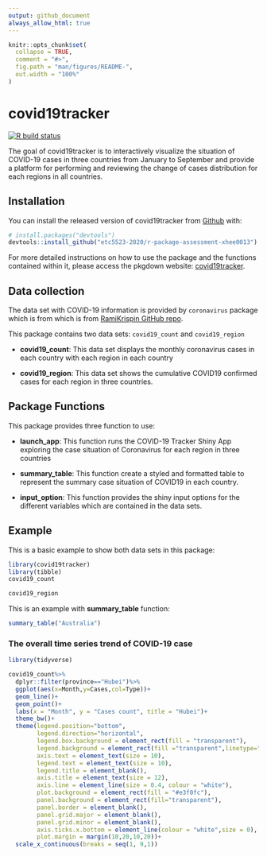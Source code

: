 ```yaml
---
output: github_document
always_allow_html: true
---
```


<!-- README.md is generated from README.Rmd. Please edit that file -->

```r
knitr::opts_chunk$set(
  collapse = TRUE,
  comment = "#>",
  fig.path = "man/figures/README-",
  out.width = "100%"
)
```

# covid19tracker

<!-- badges: start -->
[![R build status](https://github.com/etc5523-2020/r-package-assessment-xhee0013/workflows/R-CMD-check/badge.svg)](https://github.com/etc5523-2020/r-package-assessment-xhee0013/actions)
<!-- badges: end -->

The goal of covid19tracker is to interactively visualize the situation of COVID-19 cases in three countries from January to September and provide a platform for performing and reviewing the change of cases distribution for each regions in all countries.

## Installation

You can install the released version of covid19tracker from [Github](https://github.com/etc5523-2020/r-package-assessment-xhee0013) with:

``` r
# install.packages("devtools")
devtools::install_github("etc5523-2020/r-package-assessment-xhee0013")
```

For more detailed instructions on how to use the package and the functions contained within it, please access the pkgdown website: [covid19tracker](https://etc5523-2020.github.io/r-package-assessment-xhee0013/).

## Data collection

The data set with COVID-19 information is provided by `coronavirus` package which is from which is from [RamiKrispin GitHub repo](https://github.com/RamiKrispin/coronavirus).

This package contains two data sets: `covid19_count` and `covid19_region`

- **covid19_count**: This data set displays the monthly coronavirus cases in each country with each region in each country

- **covid19_region**: This data set shows the cumulative COVID19 confirmed cases for each region in three countries.


## Package Functions

This package provides three function to use:

- **launch_app**: This function runs the COVID-19 Tracker Shiny App exploring the case situation of Coronavirus for each region in three countries

- **summary_table**: This function create a styled and formatted table to represent the summary case situation of COVID19 in each country.

- **input_option**: This function provides the shiny input options for the different variables which are contained in the data sets.

## Example

This is a basic example to show both data sets in this package:
```r
library(covid19tracker)
library(tibble)
covid19_count
```

```r
covid19_region
```

This is an example with **summary_table** function:

```r
summary_table("Australia")
```

### The overall time series trend of COVID-19 case 

```r
library(tidyverse)

covid19_count%>%
  dplyr::filter(province=="Hubei")%>%
  ggplot(aes(x=Month,y=Cases,col=Type))+
  geom_line()+
  geom_point()+
  labs(x = "Month", y = "Cases count", title = "Hubei")+
  theme_bw()+
  theme(legend.position="bottom",
        legend.direction="horizontal",
        legend.box.background = element_rect(fill = "transparent"),
        legend.background = element_rect(fill ="transparent",linetype="solid",color = "#BDD9EC"),
        axis.text = element_text(size = 10),
        legend.text = element_text(size = 10),
        legend.title = element_blank(),
        axis.title = element_text(size = 12),
        axis.line = element_line(size = 0.4, colour = "white"),
        plot.background = element_rect(fill = "#e3f0fc"),
        panel.background = element_rect(fill="transparent"),
        panel.border = element_blank(),
        panel.grid.major = element_blank(),
        panel.grid.minor = element_blank(),
        axis.ticks.x.bottom = element_line(colour = "white",size = 0),
        plot.margin = margin(10,20,10,20))+
  scale_x_continuous(breaks = seq(1, 9,1))

```

